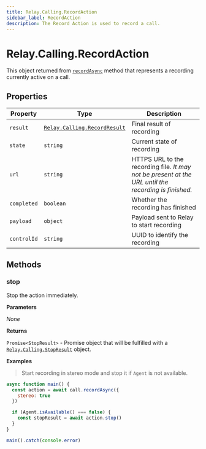 ```yaml
---
title: Relay.Calling.RecordAction
sidebar_label: RecordAction
description: The Record Action is used to record a call.
---
```


[recordasync]: /sdks/relay-realtime-sdk/v2/language/nodejs/calling/call#recordasync
[relay-calling-recordresult]: /sdks/relay-realtime-sdk/v2/language/nodejs/calling/results/record-result
[relay-calling-stopresult]: /sdks/relay-realtime-sdk/v2/language/nodejs/calling/results/stop-result

# Relay.Calling.RecordAction

This object returned from [`recordAsync`][recordasync] method that represents a recording currently active on a call.

## Properties

| Property | Type | Description |
| -------- | ---- | ----------- |
| `result` | [`Relay.Calling.RecordResult`][relay-calling-recordresult] | Final result of recording |
| `state` | `string` | Current state of recording |
| `url` | `string` | HTTPS URL to the recording file. _It may not be present at the URL until the recording is finished._ |
| `completed` | `boolean` | Whether the recording has finished |
| `payload` | `object` | Payload sent to Relay to start recording |
| `controlId` | `string` | UUID to identify the recording |

## Methods

### stop

Stop the action immediately.

**Parameters**

_None_

**Returns**

`Promise<StopResult>` - Promise object that will be fulfilled with a [`Relay.Calling.StopResult`][relay-calling-stopresult] object.

**Examples**

> Start recording in stereo mode and stop it if `Agent` is not available.

```javascript
async function main() {
  const action = await call.recordAsync({
    stereo: true
  })

  if (Agent.isAvailable() === false) {
    const stopResult = await action.stop()
  }
}

main().catch(console.error)
```